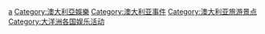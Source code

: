 [[Category:各國娛樂事件|a]]
[[Category:澳大利亞娛樂|Category:澳大利亞娛樂]]
[[Category:澳大利亚事件|Category:澳大利亚事件]]
[[Category:澳大利亚旅游景点|Category:澳大利亚旅游景点]]
[[Category:大洋洲各国娱乐活动|Category:大洋洲各国娱乐活动]]